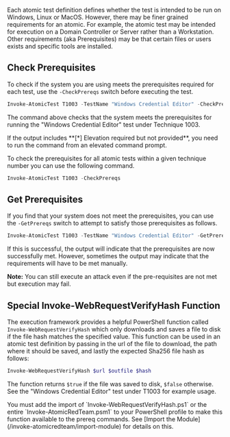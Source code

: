 
Each atomic test definition defines whether the test is intended to be run on Windows, Linux or MacOS. However, there may be finer grained requirements for an atomic. For example, the atomic test may be intended for execution on a Domain Controller or Server rather than a Workstation. Other requirements (aka Prerequisites) may be that certain files or users exists and specific tools are installed.

## Check Prerequisites

To check if the system you are using meets the prerequisites required for each test, use the `-CheckPrereqs` switch before executing the test.

```powershell
Invoke-AtomicTest T1003 -TestName "Windows Credential Editor" -CheckPrereqs
```

The command above checks that the system meets the prerequisites for running the "Windows Credential Editor" test under Technique 1003.

<Callout>
  If the output includes **[*] Elevation required but not provided**, you need to run the command from an elevated
  command prompt.
</Callout>


To check the prerequisites for all atomic tests within a given technique number you can use the following command.

```powershell
Invoke-AtomicTest T1003 -CheckPrereqs
```

## Get Prerequisites

If you find that your system does not meet the prerequisites, you can use the `-GetPrereqs` switch to attempt to satisfy those prerequisites as follows.

```powershell
Invoke-AtomicTest T1003 -TestName "Windows Credential Editor" -GetPrereqs
```

If this is successful, the output will indicate that the prerequisites are now successfully met. However, sometimes the output may indicate that the requirements will have to be met manually.

**Note:**  You can still execute an attack even if the pre-requisites are not met but execution may fail.

## Special Invoke-WebRequestVerifyHash Function

The execution framework provides a helpful PowerShell function called `Invoke-WebRequestVerifyHash` which only downloads and saves a file to disk if the file hash matches the specified value. This function can be used in an atomic test definition by passing in the url of the file to download, the path where it should be saved, and lastly the expected Sha256 file hash as follows:

```powershell
Invoke-WebRequestVerifyHash $url $outfile $hash
```

The function returns `$true` if the file was saved to disk, `$false` otherwise. See the "Windows Credential Editor" test under T1003 for example usage.

<Callout>
  You must add the import of `Invoke-WebRequestVerifyHash.ps1` or the entire `Invoke-AtomicRedTeam.psm1` to your
  PowerShell profile to make this function available to the prereq commands. See [Import the
  Module](/invoke-atomicredteam/import-module) for details on this.
</Callout>
